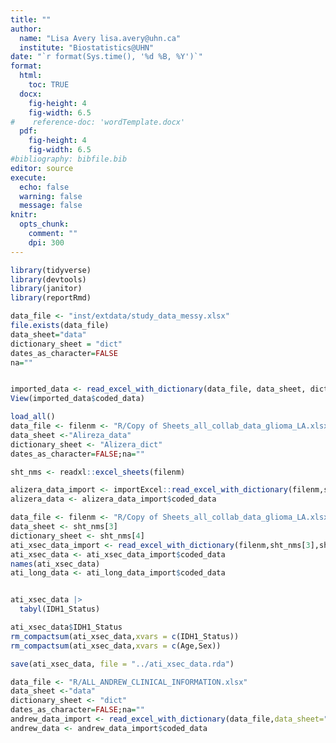 ```yaml
---
title: ""
author: 
  name: "Lisa Avery lisa.avery@uhn.ca"
  institute: "Biostatistics@UHN" 
date: "`r format(Sys.time(), '%d %B, %Y')`"
format:
  html:
    toc: TRUE
  docx:
    fig-height: 4
    fig-width: 6.5
#    reference-doc: 'wordTemplate.docx'
  pdf:
    fig-height: 4
    fig-width: 6.5
#bibliography: bibfile.bib  
editor: source
execute: 
  echo: false
  warning: false
  message: false
knitr:
  opts_chunk: 
    comment: ""
    dpi: 300     
---
```


```r
library(tidyverse)
library(devtools)
library(janitor)
library(reportRmd)

```

```r
data_file <- "inst/extdata/study_data_messy.xlsx"
file.exists(data_file)
data_sheet="data"
dictionary_sheet = "dict"
dates_as_character=FALSE
na=""


imported_data <- read_excel_with_dictionary(data_file, data_sheet, dictionary_sheet,dates_as_character=FALSE,na="") 
View(imported_data$coded_data)
```


```r
load_all()
data_file <- filenm <- "R/Copy of Sheets_all_collab_data_glioma_LA.xlsx"
data_sheet <-"Alireza_data"
dictionary_sheet <- "Alizera_dict"
dates_as_character=FALSE;na=""

sht_nms <- readxl::excel_sheets(filenm)

alizera_data_import <- importExcel::read_excel_with_dictionary(filenm,sht_nms[1],sht_nms[2])
alizera_data <- alizera_data_import$coded_data

data_file <- filenm <- "R/Copy of Sheets_all_collab_data_glioma_LA.xlsx"
data_sheet <- sht_nms[3]
dictionary_sheet <- sht_nms[4]
ati_xsec_data_import <- read_excel_with_dictionary(filenm,sht_nms[3],sht_nms[4])
ati_xsec_data <- ati_xsec_data_import$coded_data
names(ati_xsec_data)
ati_long_data <- ati_long_data_import$coded_data


ati_xsec_data |> 
  tabyl(IDH1_Status)

ati_xsec_data$IDH1_Status
rm_compactsum(ati_xsec_data,xvars = c(IDH1_Status))
rm_compactsum(ati_xsec_data,xvars = c(Age,Sex))

save(ati_xsec_data, file = "../ati_xsec_data.rda")
```


```r
data_file <- "R/ALL_ANDREW_CLINICAL_INFORMATION.xlsx"
data_sheet <-"data"
dictionary_sheet <- "dict"
dates_as_character=FALSE;na=""
andrew_data_import <- read_excel_with_dictionary(data_file,data_sheet="data",dictionary_sheet = "dict")
andrew_data <- andrew_data_import$coded_data
```

